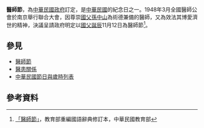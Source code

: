{{otheruses|醫師節}}
{{Infobox Holiday
|holiday_name  = 醫師節
|type          = 紀念日
|image         =
|imagesize     =
|caption       =
|official_name = [[中華民國|中華民國]]醫師節
|nickname      =
|observedby    ={{ROC-TW}} 
|litcolor      =
|longtype      =
|significance  =感恩醫師的付出<br>感念醫師濟世救人的態度
|begins        =
|ends          =
|date          = [[11月12日|11月12日]]（[[國父誕辰紀念日|國父誕辰紀念日]]）
|scheduling    = 
}}

'''醫師節'''，為[[中華民國|中華民國]][[政府|政府]]訂定，是[[中華民國|中華民國]]的紀念日之一。1948年3月全國醫師公會於南京舉行聯合大會，因尊崇[[國父|國父]][[孫中山|孫中山]]為術德兼備的醫師，又為效法其博愛濟世的精神，決議呈請政府明定以[[國父誕辰|國父誕辰]]11月12日為醫師節<ref>[https://dict.revised.moe.edu.tw/dictView.jsp?ID=150266 「醫師節」]，教育部重編國語辭典修訂本，中華民國教育部</ref>。

== 參見 ==
*[[醫師節|醫師節]]
*[[醫患關係|醫患關係]]
*[[中華民國節日與歲時列表|中華民國節日與歲時列表]]
== 參考資料 ==
{{reflist}}
{{stub}}